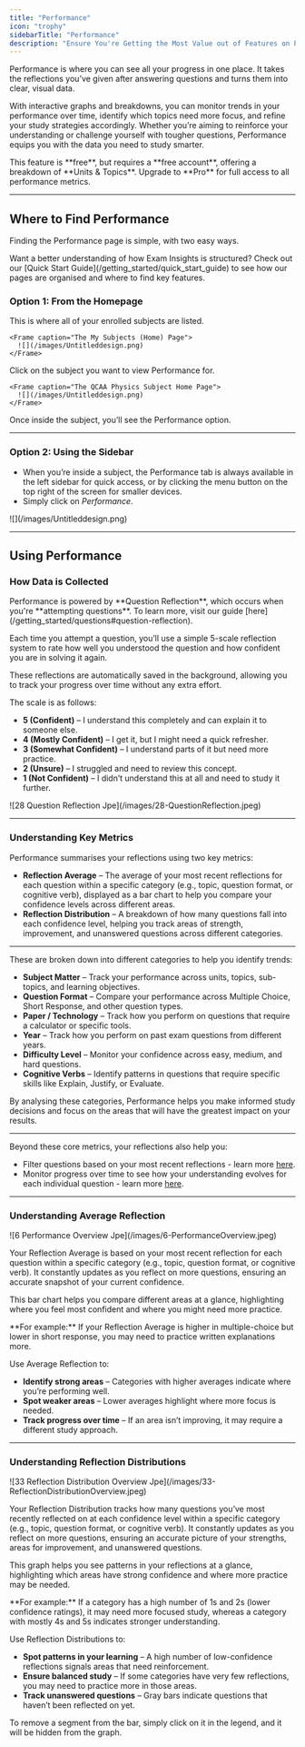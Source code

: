 ```yaml
---
title: "Performance"
icon: "trophy"
sidebarTitle: "Performance"
description: "Ensure You're Getting the Most Value out of Features on Performance"
---
```


Performance is where you can see all your progress in one place. It takes the reflections you’ve given after answering questions and turns them into clear, visual data.

With interactive graphs and breakdowns, you can monitor trends in your performance over time, identify which topics need more focus, and refine your study strategies accordingly. Whether you’re aiming to reinforce your understanding or challenge yourself with tougher questions, Performance equips you with the data you need to study smarter.

<Note>
  This feature is **free**, but requires a **free account**, offering a breakdown of **Units & Topics**. Upgrade to **Pro** for full access to all performance metrics.
</Note>

---

## Where to Find Performance

Finding the Performance page is simple, with two easy ways.

<Tip>
  Want a better understanding of how Exam Insights is structured? Check out our [Quick Start Guide](/getting_started/quick_start_guide) to see how our pages are organised and where to find key features.
</Tip>

### Option 1: From the Homepage

<Steps>
  <Step title="Go to your My Subjects (Home)">
    This is where all of your enrolled subjects are listed.

    <Frame caption="The My Subjects (Home) Page">
      ![](/images/Untitleddesign.png)
    </Frame>
  </Step>
  <Step title="Select a Subject">
    Click on the subject you want to view Performance for.

    <Frame caption="The QCAA Physics Subject Home Page">
      ![](/images/Untitleddesign.png)
    </Frame>
  </Step>
  <Step title="Click Performance">
    Once inside the subject, you’ll see the Performance option.
  </Step>
</Steps>

---

### Option 2: Using the Sidebar

- When you’re inside a subject, the Performance tab is always available in the left sidebar for quick access, or by clicking the menu button on the top right of the screen for smaller devices.
- Simply click on _Performance_.

<Frame caption="The Sidebar Found on the Left Side of the Screen">
  ![](/images/Untitleddesign.png)
</Frame>

---

## Using Performance

### How Data is Collected

<Tip>
  Performance is powered by **Question Reflection**, which occurs when you're **attempting questions**. To learn more, visit our guide [here](/getting_started/questions#question-reflection).
</Tip>

Each time you attempt a question, you’ll use a simple 5-scale reflection system to rate how well you understood the question and how confident you are in solving it again.

These reflections are automatically saved in the background, allowing you to track your progress over time without any extra effort.

The scale is as follows:

- **5 (Confident)** – I understand this completely and can explain it to someone else.
- **4 (Mostly Confident)** – I get it, but I might need a quick refresher.
- **3 (Somewhat Confident)** – I understand parts of it but need more practice.
- **2 (Unsure)** – I struggled and need to review this concept.
- **1 (Not Confident)** – I didn’t understand this at all and need to study it further.

<Frame caption="Question Reflection on the QCAA Physics Questions Page">
  ![28 Question Reflection Jpe](/images/28-QuestionReflection.jpeg)
</Frame>

---

### Understanding Key Metrics

Performance summarises your reflections using two key metrics:

- **Reflection Average** – The average of your most recent reflections for each question within a specific category (e.g., topic, question format, or cognitive verb), displayed as a bar chart to help you compare your confidence levels across different areas.
- **Reflection Distribution** – A breakdown of how many questions fall into each confidence level, helping you track areas of strength, improvement, and unanswered questions across different categories.

---

These are broken down into different categories to help you identify trends:

- **Subject Matter** – Track your performance across units, topics, sub-topics, and learning objectives.
- **Question Format** – Compare your performance across Multiple Choice, Short Response, and other question types.
- **Paper / Technology** – Track how you perform on questions that require a calculator or specific tools.
- **Year** – Track how you perform on past exam questions from different years.
- **Difficulty Level** – Monitor your confidence across easy, medium, and hard questions.
- **Cognitive Verbs** – Identify patterns in questions that require specific skills like Explain, Justify, or Evaluate.

By analysing these categories, Performance helps you make informed study decisions and focus on the areas that will have the greatest impact on your results.

---

Beyond these core metrics, your reflections also help you:

- Filter questions based on your most recent reflections - learn more [here](/getting_started/questions#filtering-questions).
- Monitor progress over time to see how your understanding evolves for each individual question - learn more [here](/getting_started/questions#question-reflection).

---

### Understanding Average Reflection

<Frame caption="Average Reflection on the QCAA Physics Performance Page">
  ![6 Performance Overview Jpe](/images/6-PerformanceOverview.jpeg)
</Frame>

Your Reflection Average is based on your most recent reflection for each question within a specific category (e.g., topic, question format, or cognitive verb). It constantly updates as you reflect on more questions, ensuring an accurate snapshot of your current confidence.

This bar chart helps you compare different areas at a glance, highlighting where you feel most confident and where you might need more practice.

<Note>
  **For example:** If your Reflection Average is higher in multiple-choice but lower in short response, you may need to practice written explanations more.
</Note>

Use Average Reflection to:

- **Identify strong areas** – Categories with higher averages indicate where you’re performing well.
- **Spot weaker areas** – Lower averages highlight where more focus is needed.
- **Track progress over time** – If an area isn’t improving, it may require a different study approach.

---

### Understanding Reflection Distributions

<Frame caption="Reflection Distributions on the QCAA Physics Performance Page">
  ![33 Reflection Distribution Overview Jpe](/images/33-ReflectionDistributionOverview.jpeg)
</Frame>

Your Reflection Distribution tracks how many questions you’ve most recently reflected on at each confidence level within a specific category (e.g., topic, question format, or cognitive verb). It constantly updates as you reflect on more questions, ensuring an accurate picture of your strengths, areas for improvement, and unanswered questions.

This graph helps you see patterns in your reflections at a glance, highlighting which areas have strong confidence and where more practice may be needed.

<Note>
  **For example:** If a category has a high number of 1s and 2s (lower confidence ratings), it may need more focused study, whereas a category with mostly 4s and 5s indicates stronger understanding.
</Note>

Use Reflection Distributions to:

- **Spot patterns in your learning** – A high number of low-confidence reflections signals areas that need reinforcement.
- **Ensure balanced study** – If some categories have very few reflections, you may need to practice more in those areas.
- **Track unanswered questions** – Gray bars indicate questions that haven’t been reflected on yet.

<Tip>
  To remove a segment from the bar, simply click on it in the legend, and it will be hidden from the graph.
</Tip>